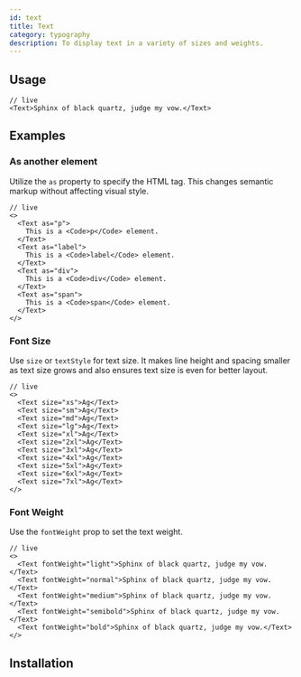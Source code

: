 ```yaml
---
id: text
title: Text
category: typography
description: To display text in a variety of sizes and weights.
---
```


## Usage

```tsx
// live
<Text>Sphinx of black quartz, judge my vow.</Text>
```

## Examples

### As another element

Utilize the `as` property to specify the HTML tag. This changes semantic markup without affecting visual style.

```tsx
// live
<>
  <Text as="p">
    This is a <Code>p</Code> element.
  </Text>
  <Text as="label">
    This is a <Code>label</Code> element.
  </Text>
  <Text as="div">
    This is a <Code>div</Code> element.
  </Text>
  <Text as="span">
    This is a <Code>span</Code> element.
  </Text>
</>
```

### Font Size

Use `size` or `textStyle` for text size. It makes line height and spacing smaller as text size grows and also ensures
text size is even for better layout.

```tsx
// live
<>
  <Text size="xs">Ag</Text>
  <Text size="sm">Ag</Text>
  <Text size="md">Ag</Text>
  <Text size="lg">Ag</Text>
  <Text size="xl">Ag</Text>
  <Text size="2xl">Ag</Text>
  <Text size="3xl">Ag</Text>
  <Text size="4xl">Ag</Text>
  <Text size="5xl">Ag</Text>
  <Text size="6xl">Ag</Text>
  <Text size="7xl">Ag</Text>
</>
```

### Font Weight

Use the `fontWeight` prop to set the text weight.

```tsx
// live
<>
  <Text fontWeight="light">Sphinx of black quartz, judge my vow.</Text>
  <Text fontWeight="normal">Sphinx of black quartz, judge my vow.</Text>
  <Text fontWeight="medium">Sphinx of black quartz, judge my vow.</Text>
  <Text fontWeight="semibold">Sphinx of black quartz, judge my vow.</Text>
  <Text fontWeight="bold">Sphinx of black quartz, judge my vow.</Text>
</>
```

## Installation

<InstallationGuide />
